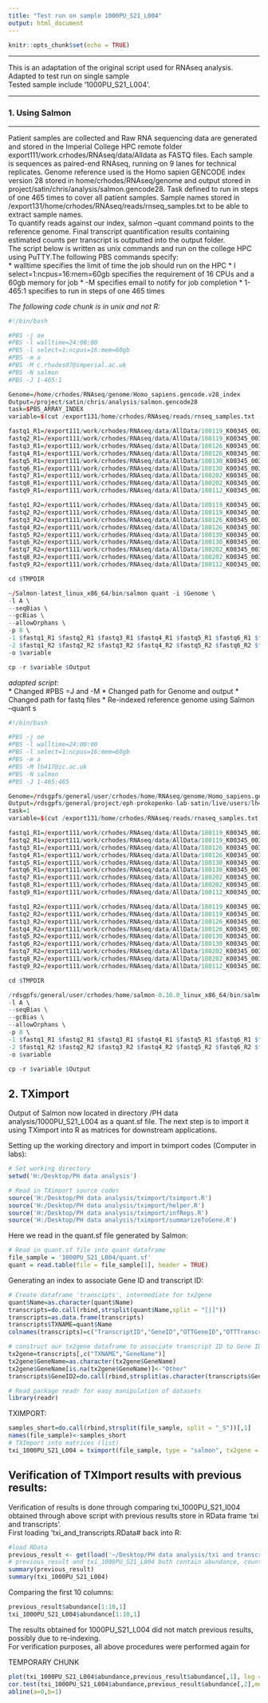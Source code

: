 ---
title: "Test run on sample 1000PU_S21_L004"
output: html_document
---

```{r setup, include=FALSE}
knitr::opts_chunk$set(echo = TRUE)
```

***
This is an adaptation of the original script used for RNAseq analysis. Adapted to test run on single sample  
Tested sample include '1000PU_S21_L004'.

***

### 1. Using Salmon

***

Patient samples are collected and Raw RNA sequencing data are generated and stored in the Imperial College HPC remote folder export111/work.crhodes/RNAseq/data/Alldata as FASTQ files. Each sample is sequences as paired-end RNAseq, running on 9 lanes for technical replicates. Genome reference used is the Homo sapien GENCODE index version 28 stored in home/crhodes/RNAseq/genome and output stored in project/satin/chris/analysis/salmon.gencode28. Task defined to run in steps of one 465 times to cover all patient samples. Sample names stored in /export131/home/crhodes/RNAseq/reads/rnseq_samples.txt to be able to extract sample names.  
To quantify reads against our index, salmon --quant command points to the reference genome. Final transcript quantification results containing estimated counts per transcript is outputted into the output folder.  
The script below is written as unix commands and run on the college HPC using PuTTY.The following PBS commands specify:  
* walltime specifies the limit of time the job should run on the HPC
* l select=1:ncpus=16:mem=60gb specifies the requirement of 16 CPUs and a 60gb memory for job
* -M specifies email to notify for job completion
* 1-465:1 specifies to run in steps of one 465 times  

_The following code chunk is in unix and not R:_  
```{r, eval = FALSE}
#!/bin/bash

#PBS -j oe
#PBS -l walltime=24:00:00
#PBS -l select=1:ncpus=16:mem=60gb
#PBS -m a
#PBS -M c.rhodes07@imperial.ac.uk
#PBS -N salmon
#PBS -J 1-465:1

Genome=/home/crhodes/RNAseq/genome/Homo_sapiens.gencode.v28_index
Output=/project/satin/chris/analysis/salmon.gencode28
task=$PBS_ARRAY_INDEX
variable=$(cut /export131/home/crhodes/RNAseq/reads/rnseq_samples.txt --fields=1 | sed -n ${task}'p')

fastq1_R1=/export111/work/crhodes/RNAseq/data/AllData/180119_K00345_0029_AHMJKJBBXX_${variable}_R1_001.fastq.gz
fastq2_R1=/export111/work/crhodes/RNAseq/data/AllData/180119_K00345_0030_BHMKY7BBXX_${variable}_R1_001.fastq.gz
fastq3_R1=/export111/work/crhodes/RNAseq/data/AllData/180126_K00345_0031_AHMJL2BBXX_${variable}_R1_001.fastq.gz
fastq4_R1=/export111/work/crhodes/RNAseq/data/AllData/180126_K00345_0032_BHMJNWBBXX_${variable}_R1_001.fastq.gz
fastq5_R1=/export111/work/crhodes/RNAseq/data/AllData/180130_K00345_0033_AHMJKCBBXX_${variable}_R1_001.fastq.gz
fastq6_R1=/export111/work/crhodes/RNAseq/data/AllData/180130_K00345_0034_BHNWG7BBXX_${variable}_R1_001.fastq.gz
fastq7_R1=/export111/work/crhodes/RNAseq/data/AllData/180202_K00345_0035_AHMJG2BBXX_${variable}_R1_001.fastq.gz
fastq8_R1=/export111/work/crhodes/RNAseq/data/AllData/180202_K00345_0036_BHMJJ2BBXX_${variable}_R1_001.fastq.gz
fastq9_R1=/export111/work/crhodes/RNAseq/data/AllData/180112_K00345_0028_BHMJJKBBXX_${variable}_R1_001.fastq.gz

fastq1_R2=/export111/work/crhodes/RNAseq/data/AllData/180119_K00345_0029_AHMJKJBBXX_${variable}_R2_001.fastq.gz
fastq2_R2=/export111/work/crhodes/RNAseq/data/AllData/180119_K00345_0030_BHMKY7BBXX_${variable}_R2_001.fastq.gz
fastq3_R2=/export111/work/crhodes/RNAseq/data/AllData/180126_K00345_0031_AHMJL2BBXX_${variable}_R2_001.fastq.gz
fastq4_R2=/export111/work/crhodes/RNAseq/data/AllData/180126_K00345_0032_BHMJNWBBXX_${variable}_R2_001.fastq.gz
fastq5_R2=/export111/work/crhodes/RNAseq/data/AllData/180130_K00345_0033_AHMJKCBBXX_${variable}_R2_001.fastq.gz
fastq6_R2=/export111/work/crhodes/RNAseq/data/AllData/180130_K00345_0034_BHNWG7BBXX_${variable}_R2_001.fastq.gz
fastq7_R2=/export111/work/crhodes/RNAseq/data/AllData/180202_K00345_0035_AHMJG2BBXX_${variable}_R2_001.fastq.gz
fastq8_R2=/export111/work/crhodes/RNAseq/data/AllData/180202_K00345_0036_BHMJJ2BBXX_${variable}_R2_001.fastq.gz
fastq9_R2=/export111/work/crhodes/RNAseq/data/AllData/180112_K00345_0028_BHMJJKBBXX_${variable}_R2_001.fastq.gz

cd $TMPDIR

~/Salmon-latest_linux_x86_64/bin/salmon quant -i $Genome \
-l A \
--seqBias \
--gcBias \
--allowOrphans \
-p 8 \
-1 $fastq1_R1 $fastq2_R1 $fastq3_R1 $fastq4_R1 $fastq5_R1 $fastq6_R1 $fastq7_R1 $fastq8_R1 $fastq9_R1 \
-2 $fastq1_R2 $fastq2_R2 $fastq3_R2 $fastq4_R2 $fastq5_R2 $fastq6_R2 $fastq7_R2 $fastq8_R2 $fastq9_R2 \
-o $variable

cp -r $variable $Output

```

_adapted script_:  
* Changed #PBS =J and -M
* Changed path for Genome and output
* Changed path for fastq files
* Re-indexed reference genome using Salmon --quant  s
```{r, eval = FALSE}
#!/bin/bash

#PBS -j oe
#PBS -l walltime=24:00:00
#PBS -l select=1:ncpus=16:mem=60gb
#PBS -m a
#PBS -M lh417@ic.ac.uk
#PBS -N salmon
#PBS -J 1-465:465

Genome=/rdsgpfs/general/user/crhodes/home/RNAseq/genome/Homo_sapiens.gencode.v28_index2
Output=/rdsgpfs/general/project/eph-prokopenko-lab-satin/live/users/lh417/salmon.gencode28
task=1
variable=$(cut /export131/home/crhodes/RNAseq/reads/rnaseq_samples.txt --fields=1 | sed -n ${task}'p')

fastq1_R1=/export111/work/crhodes/RNAseq/data/AllData/180119_K00345_0029_AHMJKJBBXX_${variable}_R1_001.fastq.gz
fastq2_R1=/export111/work/crhodes/RNAseq/data/AllData/180119_K00345_0030_BHMKY7BBXX_${variable}_R1_001.fastq.gz
fastq3_R1=/export111/work/crhodes/RNAseq/data/AllData/180126_K00345_0031_AHMJL2BBXX_${variable}_R1_001.fastq.gz
fastq4_R1=/export111/work/crhodes/RNAseq/data/AllData/180126_K00345_0032_BHMJNWBBXX_${variable}_R1_001.fastq.gz
fastq5_R1=/export111/work/crhodes/RNAseq/data/AllData/180130_K00345_0033_AHMJKCBBXX_${variable}_R1_001.fastq.gz
fastq6_R1=/export111/work/crhodes/RNAseq/data/AllData/180130_K00345_0034_BHNWG7BBXX_${variable}_R1_001.fastq.gz
fastq7_R1=/export111/work/crhodes/RNAseq/data/AllData/180202_K00345_0035_AHMJG2BBXX_${variable}_R1_001.fastq.gz
fastq8_R1=/export111/work/crhodes/RNAseq/data/AllData/180202_K00345_0036_BHMJJ2BBXX_${variable}_R1_001.fastq.gz
fastq9_R1=/export111/work/crhodes/RNAseq/data/AllData/180112_K00345_0028_BHMJJKBBXX_${variable}_R1_001.fastq.gz

fastq1_R2=/export111/work/crhodes/RNAseq/data/AllData/180119_K00345_0029_AHMJKJBBXX_${variable}_R2_001.fastq.gz
fastq2_R2=/export111/work/crhodes/RNAseq/data/AllData/180119_K00345_0030_BHMKY7BBXX_${variable}_R2_001.fastq.gz
fastq3_R2=/export111/work/crhodes/RNAseq/data/AllData/180126_K00345_0031_AHMJL2BBXX_${variable}_R2_001.fastq.gz
fastq4_R2=/export111/work/crhodes/RNAseq/data/AllData/180126_K00345_0032_BHMJNWBBXX_${variable}_R2_001.fastq.gz
fastq5_R2=/export111/work/crhodes/RNAseq/data/AllData/180130_K00345_0033_AHMJKCBBXX_${variable}_R2_001.fastq.gz
fastq6_R2=/export111/work/crhodes/RNAseq/data/AllData/180130_K00345_0034_BHNWG7BBXX_${variable}_R2_001.fastq.gz
fastq7_R2=/export111/work/crhodes/RNAseq/data/AllData/180202_K00345_0035_AHMJG2BBXX_${variable}_R2_001.fastq.gz
fastq8_R2=/export111/work/crhodes/RNAseq/data/AllData/180202_K00345_0036_BHMJJ2BBXX_${variable}_R2_001.fastq.gz
fastq9_R2=/export111/work/crhodes/RNAseq/data/AllData/180112_K00345_0028_BHMJJKBBXX_${variable}_R2_001.fastq.gz

cd $TMPDIR

/rdsgpfs/general/user/crhodes/home/salmon-0.10.0_linux_x86_64/bin/salmon quant -i $Genome \
-l A \
--seqBias \
--gcBias \
--allowOrphans \
-p 8 \
-1 $fastq1_R1 $fastq2_R1 $fastq3_R1 $fastq4_R1 $fastq5_R1 $fastq6_R1 $fastq7_R1 $fastq8_R1 $fastq9_R1 \
-2 $fastq1_R2 $fastq2_R2 $fastq3_R2 $fastq4_R2 $fastq5_R2 $fastq6_R2 $fastq7_R2 $fastq8_R2 $fastq9_R2 \
-o $variable

cp -r $variable $Output

```

## 2. TXimport

Output of Salmon now located in directory /PH data analysis/1000PU_S21_L004 as a quant.sf file. The next step is to import it using TXimport into R as matrices for downstream applications.

Setting up the working directory and import in tximport codes (Computer in labs):  
```{r, echo = FALSE}
# Set working directory
setwd('H:/Desktop/PH data analysis')
```

```{r, echo = FALSE}
# Read in TXimport source codes
source('H:/Desktop/PH data analysis/tximport/tximport.R')
source('H:/Desktop/PH data analysis/tximport/helper.R')
source('H:/Desktop/PH data analysis/tximport/infReps.R')
source('H:/Desktop/PH data analysis/tximport/summarizeToGene.R')
```

Here we read in the quant.sf file generated by Salmon:  
```{r, echo = FALSE}
# Read in quant.sf file into quant dataframe
file_sample = '1000PU_S21_L004/quant.sf'
quant = read.table(file = file_sample[1], header = TRUE)
```

Generating an index to associate Gene ID and transcript ID:  
```{r, echo = FALSE}
# Create dataframe 'transcipts', intermediate for tx2gene 
quant$Name=as.character(quant$Name)
transcripts=do.call(rbind,strsplit(quant$Name,split = "[|]"))
transcripts=as.data.frame(transcripts)
transcripts$TXNAME=quant$Name
colnames(transcripts)=c("TranscriptID","GeneID","OTTGeneID","OTTTranscriptID","TranscriptName","GeneName","Length","Transcript type","TXNAME")
```

```{r, echo = FALSE}
# construct our tx2gene dataframe to associate transcript ID to Gene ID
tx2gene=transcripts[,c("TXNAME","GeneName")]
tx2gene$GeneName=as.character(tx2gene$GeneName)
tx2gene$GeneName[is.na(tx2gene$GeneName)]<-"Other"
transcripts$GeneID2=do.call(rbind,strsplit(as.character(transcripts$GeneID),split="[.]"))[,1]
```

```{r, echo = FALSE}
# Read package readr for easy manipulation of datasets
library(readr)
```

TXIMPORT:  
```{r, echo = FALSE}
samples_short=do.call(rbind,strsplit(file_sample, split = "_S"))[,1]
names(file_sample)<-samples_short
# TXImport into matrices (list)
txi_1000PU_S21_L004 = tximport(file_sample, type = "salmon", tx2gene = tx2gene)
```

## Verification of TXImport results with previous results:  
Verification of results is done through comparing txi_1000PU_S21_l004 obtained through above script with previous results store in RData frame 'txi and transcripts'.  
First loading 'txi_and_transcripts.RData# back into R:  
```{r, echo = FALSE}
#load RData
previous_result <- get(load('~/Desktop/PH data analysis/txi and transcripts.RData'))
# previous_result and txi_1000PU_S21_L004 both contain abundance, counts and length, visualise
summary(previous_result)
summary(txi_1000PU_S21_L004)
```

Comparing the first 10 columns:  
```{r}
previous_result$abundance[1:10,1]
txi_1000PU_S21_L004$abundance[1:10,1]
```
The results obtained for 1000PU_S21_L004 did not match previous results, possibly due to re-indexing.  
For verification purposes, all above procedures were performed again for 

TEMPORARY CHUNK  
```{r, echo = FALSE}
plot(txi_1000PU_S21_L004$abundance,previous_result$abundance[,1], log = 'xy')
cor.test(txi_1000PU_S21_L004$abundance,previous_result$abundance[,2],method = "s")
abline(a=0,b=1)
```